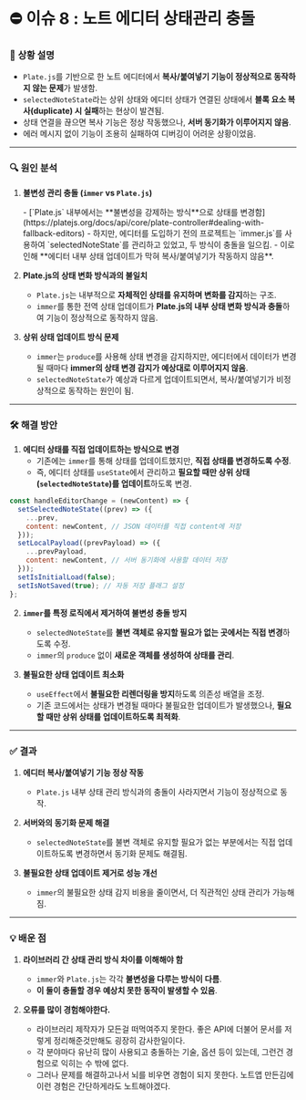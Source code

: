 
# ⛔ 이슈 8 : 노트 에디터 상태관리 충돌


### 📝 **상황 설명**

- `Plate.js`를 기반으로 한 노트 에디터에서 **복사/붙여넣기 기능이 정상적으로 동작하지 않는 문제**가 발생함.
- `selectedNoteState`라는 상위 상태와 에디터 상태가 연결된 상태에서 **블록 요소 복사(duplicate) 시 실패**하는 현상이 발견됨.
- 상태 연결을 끊으면 복사 기능은 정상 작동했으나, **서버 동기화가 이루어지지 않음**.
- 에러 메시지 없이 기능이 조용히 실패하여 디버깅이 어려운 상황이었음.

---

### 🔍 **원인 분석**

1. **불변성 관리 충돌 (`immer` vs `Plate.js`)**
    <div className="mt-6">
      <DocsImage src={immutablePlate} alt="immutablePlate"/>
    </div>
    - [`Plate.js` 내부에서는 **불변성을 강제하는 방식**으로 상태를 변경함](https://platejs.org/docs/api/core/plate-controller#dealing-with-fallback-editors)
    - 하지만, 에디터를 도입하기 전의 프로젝트는 `immer.js`를 사용하여 `selectedNoteState`를 관리하고 있었고, 두 방식이 충돌을 일으킴.
    - 이로 인해 **에디터 내부 상태 업데이트가 막혀 복사/붙여넣기가 작동하지 않음**.

2. **Plate.js의 상태 변화 방식과의 불일치**
    - `Plate.js`는 내부적으로 **자체적인 상태를 유지하며 변화를 감지**하는 구조.
    - `immer`를 통한 전역 상태 업데이트가 **Plate.js의 내부 상태 변화 방식과 충돌**하여 기능이 정상적으로 동작하지 않음.

3. **상위 상태 업데이트 방식 문제**
    - `immer`는 `produce`를 사용해 상태 변경을 감지하지만, 에디터에서 데이터가 변경될 때마다 **immer의 상태 변경 감지가 예상대로 이루어지지 않음**.
    - `selectedNoteState`가 예상과 다르게 업데이트되면서, 복사/붙여넣기가 비정상적으로 동작하는 원인이 됨.

---

### 🛠️ **해결 방안**

1. **에디터 상태를 직접 업데이트하는 방식으로 변경**
    - 기존에는 `immer`를 통해 상태를 업데이트했지만, **직접 상태를 변경하도록 수정**.
    - 즉, 에디터 상태를 `useState`에서 관리하고 **필요할 때만 상위 상태(`selectedNoteState`)를 업데이트**하도록 변경.

```jsx
const handleEditorChange = (newContent) => {
  setSelectedNoteState((prev) => ({
    ...prev,
    content: newContent, // JSON 데이터를 직접 content에 저장
  }));
  setLocalPayload((prevPayload) => ({
    ...prevPayload,
    content: newContent, // 서버 동기화에 사용할 데이터 저장
  }));
  setIsInitialLoad(false);
  setIsNotSaved(true); // 자동 저장 플래그 설정
};
```

2. **`immer`를 특정 로직에서 제거하여 불변성 충돌 방지**
    - `selectedNoteState`를 **불변 객체로 유지할 필요가 없는 곳에서는 직접 변경**하도록 수정.
    - `immer`의 `produce` 없이 **새로운 객체를 생성하여 상태를 관리**.

3. **불필요한 상태 업데이트 최소화**
    - `useEffect`에서 **불필요한 리렌더링을 방지**하도록 의존성 배열을 조정.
    - 기존 코드에서는 상태가 변경될 때마다 불필요한 업데이트가 발생했으나, **필요할 때만 상위 상태를 업데이트하도록 최적화**.

---

### ✅ **결과**

1. **에디터 복사/붙여넣기 기능 정상 작동**
    - `Plate.js` 내부 상태 관리 방식과의 충돌이 사라지면서 기능이 정상적으로 동작.

2. **서버와의 동기화 문제 해결**
    - `selectedNoteState`를 불변 객체로 유지할 필요가 없는 부분에서는 직접 업데이트하도록 변경하면서 동기화 문제도 해결됨.

3. **불필요한 상태 업데이트 제거로 성능 개선**
    - `immer`의 불필요한 상태 감지 비용을 줄이면서, 더 직관적인 상태 관리가 가능해짐.

---

### 💡 **배운 점**

1. **라이브러리 간 상태 관리 방식 차이를 이해해야 함**
    - `immer`와 `Plate.js`는 각각 **불변성을 다루는 방식이 다름**.
    - **이 둘이 충돌할 경우 예상치 못한 동작이 발생할 수 있음**.

2. **오류를 많이 경험해야한다.**
    - 라이브러리 제작자가 모든걸 떠먹여주지 못한다. 좋은 API에 더불어 문서를 저렇게 정리해준것만해도 굉장히 감사한일이다.
    - 각 분야마다 유난히 많이 사용되고 충돌하는 기술, 옵션 등이 있는데, 그런건 경험으로 익히는 수 밖에 없다.
    - 그러나 문제를 해결하고나서 뇌를 비우면 경험이 되지 못한다. 노트앱 만든김에 이런 경험은 간단하게라도 노트해야겠다.

